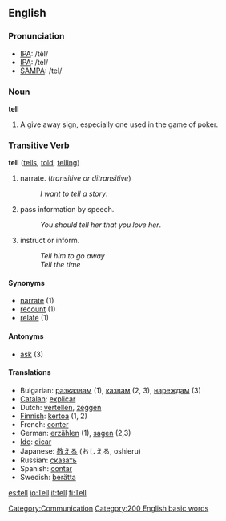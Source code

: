 ==English==

=== Pronunciation ===
*[[w:IPA|IPA]]: /tĕl/
*[[w:IPA|IPA]]: /tel/
*[[w:SAMPA|SAMPA]]: /tel/

===Noun===
'''tell'''
# A give away sign, especially one used in the game of poker.

===Transitive Verb ===
'''tell''' ([[tells]], [[told]], [[telling]])
# narrate. (''transitive or ditransitive'')
#: ''I want to tell a story''.
# pass information by speech.
#: ''You should tell her that you love her''.
# instruct or inform.
#: ''Tell him to go away''
#: ''Tell the time''

==== Synonyms ====
*[[narrate]] (1)
*[[recount]] (1)
*[[relate]] (1)

==== Antonyms ====
*[[ask]] (3)

==== Translations ====
*Bulgarian: [[разказвам]] (1), [[казвам]] (2, 3), [[нареждам]] (3)
*[[Catalan]]: [[explicar]]
*Dutch: [[vertellen]], [[zeggen]]
*[[Finnish]]: [[kertoa]] (1, 2)
*French: [[conter]]
*German: [[erzählen]] (1), [[sagen]] (2,3)
*[[Ido]]: [[dicar]]
*Japanese: [[教える]] (おしえる, oshieru)
*Russian: [[сказать]]
*Spanish: [[contar]]
*Swedish: [[berätta]]

[[Category:Communication]]

[[Category:200 English basic words]]

[[es:tell]]
[[io:Tell]]
[[it:tell]]
[[fi:Tell]]